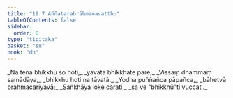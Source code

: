 ```yaml
---
title: "19.7 Aññatarabrāhmaṇavatthu"
tableOfContents: false
sidebar:
  order: 8
type: "tipitaka"
basket: "su"
book: "dh"
---
```



<DynamicBreadcrumb />

<Division number="266" book="dh" bookNo="18" page="51">

<Paragraph number="287" type="verses" book="dh">
_Na tena bhikkhu so hoti,_  
_yāvatā bhikkhate pare;_  
_Vissaṃ dhammaṃ samādāya,_  
_bhikkhu hoti na tāvatā._  

</Paragraph>

</Division>
<Division number="267" book="dh" bookNo="18" page="51">

<Paragraph number="288" type="verses" book="dh">
_Yodha puññañca pāpañca,_  
_bāhetvā brahmacariyavā;_  
_Saṅkhāya loke carati,_  
_sa ve “bhikkhū”ti vuccati._
</Paragraph>
</Division>